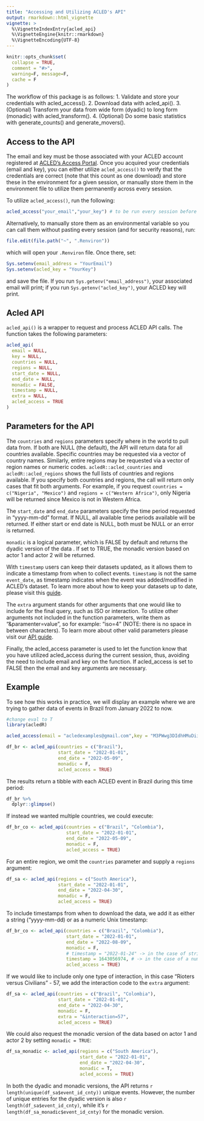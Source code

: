 ```yaml
---
title: "Accessing and Utilizing ACLED's API"
output: rmarkdown::html_vignette
vignette: >
  %\VignetteIndexEntry{acled_api}
  %\VignetteEngine{knitr::rmarkdown}
  %\VignetteEncoding{UTF-8}
---
```


```r
knitr::opts_chunk$set(
  collapse = TRUE,
  comment = "#>",
  warning=F, message=F,
  cache = F
)
```


The workflow of this package is as follows:
  1. Validate and store your credentials with acled_access().
  2. Download data with acled_api().
  3. (Optional) Transform your data from wide form (dyadic) to long form (monadic) with acled_transform().
  4. (Optional) Do some basic statistics with generate_counts() and generate_movers(). 
  

## Access to the API

The email and key must be those associated with your ACLED account registered at [ACLED's Access Portal](developer.acleddata.com). Once you acquired your credentials (email and key), you can either utilize `acled_access()` to verify that the credentials are correct (note that this count as one download) and store these in the environment for a given session, or manually store them in the environment file to utilize them permanently across every session. 

To utilize `acled_access()`, run the following:

```r
acled_access("your_email","your_key") # to be run every session before doing an API call. 
```

Alternatively, to manually store them as an environmental variable so you can call them without pasting every session (and for security reasons), run:

```r
file.edit(file.path("~", ".Renviron"))
```

which will open your `.Renviron` file. Once there, set:

```r
Sys.setenv(email_address = "YourEmail")
Sys.setenv(acled_key = "YourKey")
```

and save the file. If you run `Sys.getenv("email_address")`, your associated email will print; if you run `Sys.getenv("acled_key")`, your ACLED key will print.


## Acled API


`acled_api()` is a wrapper to request and process ACLED API calls. The function takes the following parameters:

```r
acled_api(
  email = NULL,
  key = NULL,
  countries = NULL,
  regions = NULL,
  start_date = NULL,
  end_date = NULL,
  monadic = FALSE,
  timestamp = NULL,
  extra = NULL,
  acled_access = TRUE
)
```


## Parameters for the API

The `countries` and `regions` parameters specify where in the world to pull data from. If both are NULL (the default), the API will return data for all countries available. Specific countries may be requested via a vector of country names. Similarly, entire regions may be requested via a vector of region names or numeric codes. `acledR::acled_countries` and `acledR::acled_regions` shows the full lists of countries and regions available. If you specify both countries and regions, the call will return only cases that fit both arguments. For example, if you request `countries = c("Nigeria", "Mexico")` and `regions = c("Western Africa")`, only Nigeria will be returned since Mexico is not in Western Africa.

The `start_date` and `end_date` parameters specify the time period requested in "yyyy-mm-dd" format. If NULL, all available time periods available will be returned. If either start or end date is NULL, both must be NULL or an error is returned.

`monadic` is a logical parameter, which is FALSE by default and returns the dyadic version of the data . If set to TRUE, the monadic version based on actor 1 and actor 2 will be returned.

With `timestamp` users can keep their datasets updated, as it allows them to indicate a timestamp from when to collect events. `timestamp` is not the same `event_date`, as timestamp indicates when the event was added/modified in ACLED's dataset. To learn more about how to keep your datasets up to date, please visit this [guide](https://acleddata.com/acleddatanew/wp-content/uploads/dlm_uploads/2019/07/ACLED_Timestamp-Memo_Methodology-Note_6.2019.pdf).

The `extra` argument stands for other arguments that one would like to include for the final query, such as ISO or interaction. To utilize other arguments not included in the function parameters, write them as "&paramenter=value", so for example: "iso=4" (NOTE: there is no space in between characters). To learn more about other valid parameters please visit our [API guide](https://acleddata.com/acleddatanew//wp-content/uploads/dlm_uploads/2021/11/API-User-Guide_Feb2022.pdf). 

Finally, the acled_access parameter is used to let the function know that you have utilized acled_access during the current session, thus, avoiding the need to include email and key on the function. If acled_access is set to FALSE then the email and key arguments are necessary. 


## Example

To see how this works in practice, we will display an example where we are trying to gather data of events in Brazil from January 2022 to now. 

```r
#change eval to T
library(acledR)

acled_access(email = "acledexamples@gmail.com",key = "M3PWwg3DIdhHMuDiilp5") #  This is an example, you will need to input your credentials.

df_br <- acled_api(countries = c("Brazil"),
                   start_date = "2022-01-01",
                   end_date = "2022-05-09",
                   monadic = F,
                   acled_access = TRUE)
```

The results return a tibble with each ACLED event in Brazil during this time period:

```r
df_br %>% 
  dplyr::glimpse()
```

If instead we wanted multiple countries, we could execute:

```r
df_br_co <- acled_api(countries = c("Brazil", "Colombia"),
                      start_date = "2022-01-01",
                      end_date = "2022-05-09",
                      monadic = F,
                      acled_access = TRUE)
```

For an entire region, we omit the `countries` parameter and supply a `regions` argument:

```r
df_sa <- acled_api(regions = c("South America"),
                   start_date = "2022-01-01",
                   end_date = "2022-04-30",
                   monadic = F,
                   acled_access = TRUE)
```

To include timestamps from when to download the data, we add it as either a string ("yyyy-mm-dd) or as a numeric Unix timestamp:

```r
df_br_co <- acled_api(countries = c("Brazil", "Colombia"),
                      start_date = "2022-01-01",
                      end_date = "2022-08-09",
                      monadic = F,
                      # timestamp = "2022-01-24" -> in the case of string
                      timestamp = 1643056974, # -> in the case of a numeric Unix timestamp
                      acled_access = TRUE)
```

If we would like to include only one type of interaction, in this case "Rioters versus Civilians" - 57, we add the interaction code to the `extra` argument:

```r
df_sa <- acled_api(countries = c("Brazil", "Colombia"),
                   start_date = "2022-01-01",
                   end_date = "2022-04-30",
                   monadic = F,
                   extra = "&interaction=57",
                   acled_access = TRUE)
```


We could also request the monadic version of the data based on actor 1 and actor 2 by setting `monadic = TRUE`:

```r
df_sa_monadic <- acled_api(regions = c("South America"),
                           start_date = "2022-01-01",
                           end_date = "2022-04-30",
                           monadic = T,
                           acled_access = TRUE)
```

In both the dyadic and monadic versions, the API returns `r length(unique(df_sa$event_id_cnty))` unique events. However, the number of unique entries for the dyadic version is also `r length(df_sa$event_id_cnty)`, while it's `r length(df_sa_monadic$event_id_cnty)` for the monadic version.
